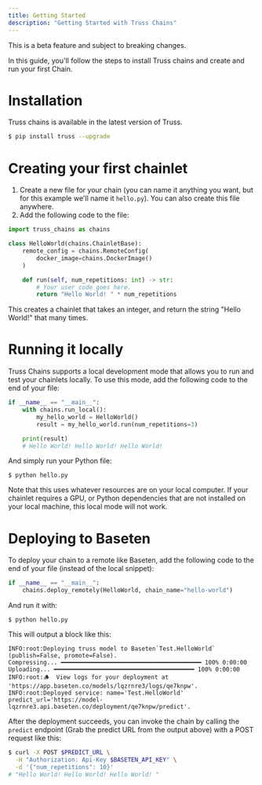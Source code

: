 ```yaml
---
title: Getting Started
description: "Getting Started with Truss Chains"
---
```


<Warning>This is a beta feature and subject to breaking changes.</Warning>

In this guide, you'll follow the steps to install Truss chains and create and run your
first Chain.

# Installation

Truss chains is available in the latest version of Truss.

```bash
$ pip install truss --upgrade
```

# Creating your first chainlet

1. Create a new file for your chain (you can name it anything you want, but for this example we'll name it `hello.py`). You
can also create this file anywhere.
2. Add the following code to the file:

```python
import truss_chains as chains

class HelloWorld(chains.ChainletBase):
    remote_config = chains.RemoteConfig(
        docker_image=chains.DockerImage()
    )

    def run(self, num_repetitions: int) -> str:
        # Your user code goes here.
        return "Hello World! " * num_repetitions
```

This creates a chainlet that takes an integer, and return the string "Hello World!" that many times.

# Running it locally

Truss Chains supports a local development mode that allows you to run and test your chainlets locally.
To use this mode, add the following code to the end of your file:

```python
if __name__ == "__main__":
    with chains.run_local():
        my_hello_world = HelloWorld()
        result = my_hello_world.run(num_repetitions=3)

    print(result)
    # Hello World! Hello World! Hello World!
```

And simply run your Python file:

```
$ python hello.py
```

<Warning>
Note that this uses whatever resources are on your local computer. If your chainlet requires a GPU,
or Python dependencies that are not installed on your local machine, this local mode will not work.
</Warning>

# Deploying to Baseten

To deploy your chain to a remote like Baseten, add the following code to the end of your file (instead
of the local snippet):

```python
if __name__ == "__main__":
    chains.deploy_remotely(HelloWorld, chain_name="hello-world")
```

And run it with:

```
$ python hello.py
```

This will output a block like this:

```
INFO:root:Deploying truss model to Baseten`Test.HelloWorld` (publish=False, promote=False).
Compressing... ━━━━━━━━━━━━━━━━━━━━━━━━━━━━━━━━━━━━━━━━ 100% 0:00:00
Uploading... ━━━━━━━━━━━━━━━━━━━━━━━━━━━━━━━━━━━━━━━━ 100% 0:00:00
INFO:root:🪵  View logs for your deployment at 'https://app.baseten.co/models/lqzrnre3/logs/qe7knpw'.
INFO:root:Deployed service: name='Test.HelloWorld' predict_url='https://model-lqzrnre3.api.baseten.co/deployment/qe7knpw/predict'.
```

After the deployment succeeds, you can invoke the chain by calling the `predict` endpoint (Grab the predict URL from the output above) with a POST request like this:

```bash
$ curl -X POST $PREDICT_URL \
  -H "Authorization: Api-Key $BASETEN_API_KEY" \
  -d '{"num_repetitions": 10}'
# "Hello World! Hello World! Hello World! "
